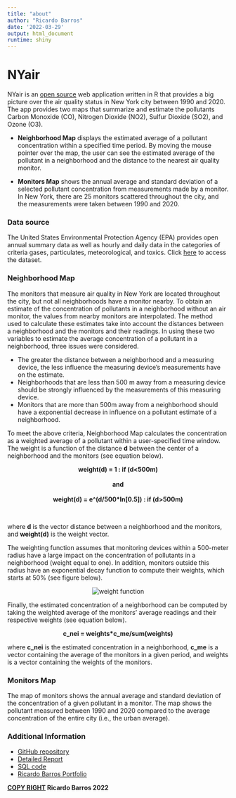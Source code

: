 ```yaml
---
title: "about"
author: "Ricardo Barros"
date: '2022-03-29'
output: html_document
runtime: shiny
---
```


# NYair
NYair is an [open source]() web application written in R that provides a big picture over the air quality
status in New York city between 1990 and 2020. The app provides two maps that summarize and estimate the   pollutants Carbon Monoxide (CO), Nitrogen Dioxide (NO2), Sulfur Dioxide (SO2), and Ozone (O3).

+ __Neighborhood Map__ displays the estimated average of a pollutant concentration within a specified time period. By moving the mouse pointer over the map, the user can see the estimated average of the pollutant in a neighborhood and the distance to the nearest air quality monitor. 

+ __Monitors Map__ shows the annual average and standard deviation of a selected pollutant concentration from measurements made by a monitor. In New York, there are 25 monitors scattered throughout the city, and the measurements were taken between 1990 and 2020.     
 

### Data source
The United States Environmental Protection Agency (EPA) provides open annual summary data as well as hourly and daily data in the categories of criteria gases, particulates, meteorological, and toxics. Click [here](https://console.cloud.google.com/marketplace/product/epa/historical-air-quality?project=fiery-webbing-340301) to access the dataset.

### Neighborhood Map
The monitors that measure air quality in New York are located throughout the city, but not all neighborhoods have a monitor nearby. To obtain an estimate of the concentration of pollutants in a neighborhood without an air monitor, the values from nearby monitors are interpolated. The method used to calculate these estimates take into account the distances between a neighborhood and the monitors and their readings. In using these two variables to estimate the average concentration of a pollutant in a neighborhood, three issues were considered. 

+ The greater the distance between a neighborhood and a measuring device, the less influence the measuring device's measurements have on the estimate.
+ Neighborhoods that are less than 500 m away from a measuring device should be strongly influenced by the measurements of this measuring device. 
+ Monitors that are more than 500m away from a neighborhood should have a exponential decrease in influence on a pollutant estimate of a neighborhood.

To meet the above criteria, Neighborhood Map calculates the concentration as a weighted average of a pollutant within a user-specified time window. The weight is a function of the distance __d__ between the center of a neighborhood and the monitors (see equation below).

<b><center>weight(d) = 1 : if (d<500m)</center></b><br/>
<b><center>and</center></b> <br/>
<b><center>weight(d) = e^(d/500*ln[0.5]) : if (d>500m)</center></b> <br/>


where __d__ is the vector distance between a neighborhood and the monitors, and __weight(d)__ is the weight vector.

The weighting function assumes that monitoring devices within a 500-meter radius have a large impact on the concentration of pollutants in a neighborhood (weight equal to one). In addition, monitors outside this radius have an exponential decay function to compute their weights, which starts at 50% (see figure below).

<center><img src="https://raw.githubusercontent.com/ricardovobarros/NYair/main/img/graph/weight_function.jpeg" alt="weight function" class="center"></center>

Finally, the estimated concentration of a neighborhood can be computed by taking the weighted average of the monitors' average readings and their respective weights (see equation below).

<b><center>c_nei = weights*c_me/sum(weights)</center></b>

where __c_nei__ is the estimated concentration in a neighborhood, __c_me__ is a vector containing the average of the monitors in a given period, and weights is a vector containing the weights of the monitors.

### Monitors Map
The map of monitors shows the annual average and standard deviation of the concentration of a given pollutant in a monitor. The map shows the pollutant measured between 1990 and 2020 compared to the average concentration of the entire city (i.e., the urban average). 

### Additional Information

+ [GitHub repository](https://github.com/ricardovobarros/NYair)
+ [Detailed Report](https://github.com/ricardovobarros/NYair/blob/main/nyair_analysis.pdf)
+ [SQL code](https://github.com/ricardovobarros/NYair/blob/main/sql_code.md)
+ [Ricardo Barros Portfolio](https://ricardovobarros.github.io/)

__[COPY RIGHT](https://github.com/ricardovobarros/NYair/blob/main/LICENSE) Ricardo Barros 2022__


